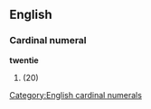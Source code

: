==English==

===Cardinal numeral===
'''twentie'''

# {{obsolete spelling of|twenty}} (20)

[[Category:English cardinal numerals]]